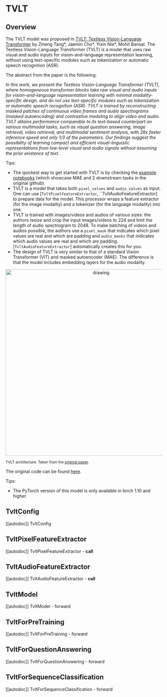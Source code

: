 <!--Copyright 2022 The HuggingFace Team. All rights reserved.

Licensed under the Apache License, Version 2.0 (the "License"); you may not use this file except in compliance with
the License. You may obtain a copy of the License at

http://www.apache.org/licenses/LICENSE-2.0

Unless required by applicable law or agreed to in writing, software distributed under the License is distributed on
an "AS IS" BASIS, WITHOUT WARRANTIES OR CONDITIONS OF ANY KIND, either express or implied. See the License for the
specific language governing permissions and limitations under the License.
-->

# TVLT

## Overview

The TVLT model was proposed in [TVLT: Textless Vision-Language Transformer](https://arxiv.org/abs/2209.14156)
by Zineng Tang*, Jaemin Cho*, Yixin Nie*, Mohit Bansal. The Textless Vision-Language Transformer (TVLT) is a model that uses raw visual and audio inputs for vision-and-language representation learning, without using text-specific modules such as tokenization or automatic speech recognition (ASR).

The abstract from the paper is the following:

*In this work, we present the Textless Vision-Language Transformer (TVLT), where homogeneous transformer blocks take raw visual and audio inputs for vision-and-language representation learning with minimal modality-specific design, and do not use text-specific modules such as tokenization or automatic speech recognition (ASR). TVLT is trained by reconstructing masked patches of continuous video frames and audio spectrograms (masked autoencoding) and contrastive modeling to align video and audio. TVLT attains performance comparable to its text-based counterpart on various multimodal tasks, such as visual question answering, image retrieval, video retrieval, and multimodal sentiment analysis, with 28x faster inference speed and only 1/3 of the parameters. Our findings suggest the possibility of learning compact and efficient visual-linguistic representations from low-level visual and audio signals without assuming the prior existence of text.*

Tips:

- The quickest way to get started with TVLT is by checking the [example notebooks](https://github.com/zinengtang/TVLT)
  (which showcase MAE and 2 downstream tasks in the original github).
- TVLT is a model that takes both `pixel_values` and `audio_values` as input. One can use [`TvltPixelFeatureExtractor`, ``TvltAudioFeatureExtractor] to prepare data for the model.
  This processor wraps a feature extractor (for the image modality) and a tokenizer (for the language modality) into one.
- TVLT is trained with images/videos and audios of various sizes: the authors resize and crop the input images/videos to 224 and limit the length of audio spectrogram to 2048. To make batching of videos and audios possible, the authors use a `pixel_mask` that indicates
  which pixel values are real and which are padding and `audio_masks` that indicates
  which audio values are real and which are padding. [`TvltAudioFeatureExtractor`] automatically creates this for you.
- The design of TVLT is very similar to that of a standard Vision Transformer (ViT) and masked autoencoder (MAE). The difference is that the model includes embedding layers for the audio modality.

<p align="center">
<img src="https://huggingface.co/datasets/huggingface/documentation-images/resolve/main/tvlt_architecture.jpg"
alt="drawing" width="600"/>
</p>

<small> TVLT architecture. Taken from the <a href="[https://arxiv.org/abs/2102.03334](https://arxiv.org/abs/2209.14156)">original paper</a>. </small>

The original code can be found [here](https://github.com/zinengtang/TVLT).


Tips:

- The PyTorch version of this model is only available in torch 1.10 and higher.

## TvltConfig

[[autodoc]] TvltConfig

## TvltPixelFeatureExtractor

[[autodoc]] TvltPixelFeatureExtractor
    - __call__

## TvltAudioFeatureExtractor

[[autodoc]] TvltAudioFeatureExtractor
    - __call__
    
## TvltModel

[[autodoc]] TvltModel
    - forward

## TvltForPreTraining

[[autodoc]] TvltForPreTraining
    - forward

## TvltForQuestionAnswering

[[autodoc]] TvltForQuestionAnswering
    - forward
    
## TvltForSequenceClassification

[[autodoc]] TvltForSequenceClassification
    - forward
